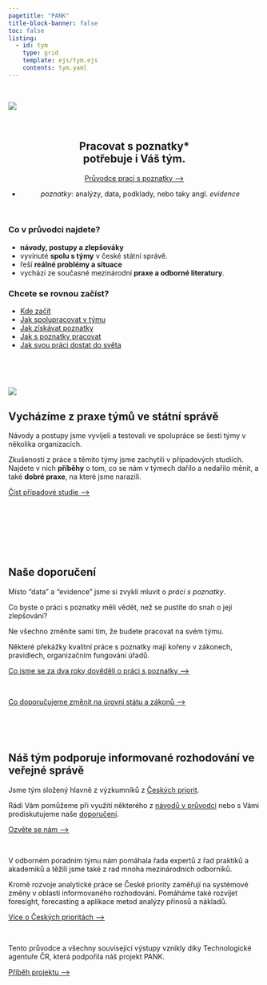 ```yaml
---
pagetitle: "PANK"
title-block-banner: false
toc: false
listing: 
  - id: tym
    type: grid
    template: ejs/tym.ejs
    contents: tym.yaml
---
```


:::{.column-page}

<br />

::: {.grid}

::: {.g-col-12 .g-col-md-6}

![](images/mj_3.png){.image-front}

<br />

:::

::: {.g-col-12 .g-col-md-6}

<center>

## Pracovat s poznatky*<br>potřebuje i Váš tým.<br />

:::{.btn .btn-primary}
[Průvodce prací s poznatky ⟶](/pruvodce)
:::

:::{.vocab-key}
- *poznatky*: analýzy, data, podklady, nebo taky angl.&nbsp;*evidence*
:::

</center>

:::

:::

:::{.strip .column-page}

:::{.aside}

<br />

:::

:::{.grid}

::::{.g-col-12 .g-col-md-6}

### Co v průvodci najdete?

:::{.front-listing-left}

- **návody, postupy a zlepšováky**
- vyvinuté **spolu s týmy** v české státní správě.
- řeší **reálné problémy a situace**
- vychází ze současné mezinárodní **praxe a odborné literatury**.
:::

::::

:::{.g-col-12 .g-col-md-6}

### Chcete se rovnou začíst?

:::{.front-listing-right}


- [Kde začít](/pruvodce/kde-zacit)  
- [Jak spolupracovat v týmu](/pruvodce/list-rizeni.html) 
- [Jak získávat poznatky](/pruvodce/list-ziskavani.html)   
- [Jak s poznatky pracovat](/pruvodce/list-metody.html)   
- [Jak svou práci dostat do světa](/pruvodce/list-vyuziti.html) 

:::
:::

<br />


:::

:::

:::{.grid}

:::{.g-col-12 .g-col-md-6}

<br />

![](images/mj_1.png){.image-front}
:::


:::{.g-col-12 .g-col-md-6}


## Vycházíme z praxe týmů ve státní správě

Návody a postupy jsme vyvíjeli a testovali ve spolupráce se šesti týmy v několika organizacích.   

Zkušenosti z práce s těmito týmy jsme zachytili v případových studiích.  
Najdete v nich **příběhy** o tom, co se nám v týmech dařilo a nedařilo měnit, a také **dobré praxe**, na které jsme narazili.

:::{.btn .btn-primary}
[Číst případové studie ⟶](/pripadove-studie)
:::

<br />
<br />

:::
:::

<br />

:::{.strip .column-page}

:::{.aside}
<br />
:::

## Naše doporučení

:::{.container}

:::{.row}

:::{.col .col-12 .col-md-6}

Místo "data" a "evidence" jsme si zvykli mluvit o *práci s poznatky*. 

Co byste o práci s poznatky měli vědět, než se pustíte do snah o její zlepšování?

:::

:::{.col .col-12 .col-md-6}

Ne všechno změníte sami tím, že budete pracovat na svém týmu. 

Některé překážky kvalitní práce s poznatky mají kořeny v zákonech, pravidlech, organizačním fungování úřadů.

:::
:::

:::{.row}

:::{.col .col-12 .col-md-6}

:::{.btn .btn-primary}
[Co jsme se za dva roky dověděli o práci s poznatky ⟶](/teze-tymy)
:::
<br />
:::

:::{.col .col-12 .col-md-6}

:::{.btn .btn-primary}
[Co doporučujeme změnit na úrovni státu a zákonů ⟶](/doporuceni)
:::
<br />
:::
:::

:::
:::
:::

<br />

## Náš tým podporuje informované rozhodování ve veřejné správě

Jsme tým složený hlavně z výzkumníků z [Českých priorit](https://ceskepriority.cz).

Rádi Vám pomůžeme při využití některého z [návodů v průvodci](/pruvodce) nebo s Vámi prodiskutujeme naše [doporučení](/doporuceni).

:::{.btn .btn-primary}
[Ozvěte se nám ⟶](mailto:email@ceskepriority.cz)
:::

<br />



:::{.d-none .d-sm-block}


:::{#tym}
:::

:::



V odborném poradním týmu nám pomáhala řada expertů z řad praktiků a akademiků a těžili jsme také z rad mnoha mezinárodních odborníků.

Kromě rozvoje analytické práce se České priority zaměřují na systémové změny v oblasti informovaného rozhodování. Pomáháme také rozvíjet foresight, forecasting a aplikace metod analýzy přínosů a nákladů.

:::{.btn .btn-primary}
[Více o Českých prioritách ⟶](https://ceskepriority.cz)
:::

<br />

Tento průvodce a všechny související výstupy vznikly díky Technologické agentuře ČR, která podpořila náš projekt PANK. 

:::{.btn .btn-primary}
[Příběh projektu ⟶](/pribeh-projektu)
:::


